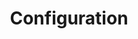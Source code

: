 ---
title: Configuration
description: How to configure your environment with environment variables, scaling rules, and more
---